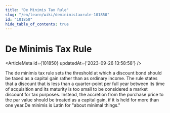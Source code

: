 ```yaml
---
title: "De Minimis Tax Rule"
slug: "/en/learn/wiki/deminimistaxrule-101850"
id: "101850"
hide_table_of_contents: true
---
```



# De Minimis Tax Rule

<ArticleMeta id={101850} updatedAt={'2023-09-26 13:58:58'} />
<div className='border-solid border-b border-t-0 my-4 border-[var(--ifm-color-gray-300)]' />

The de minimis tax rule sets the threshold at which a discount bond should be taxed as a capital gain rather than as ordinary income. The rule states that a discount that is less than a quarter-point per full year between its time of acquisition and its maturity is too small to be considered a market discount for tax purposes. Instead, the accretion from the purchase price to the par value should be treated as a capital gain, if it is held for more than one year.De minimis is Latin for "about minimal things."
